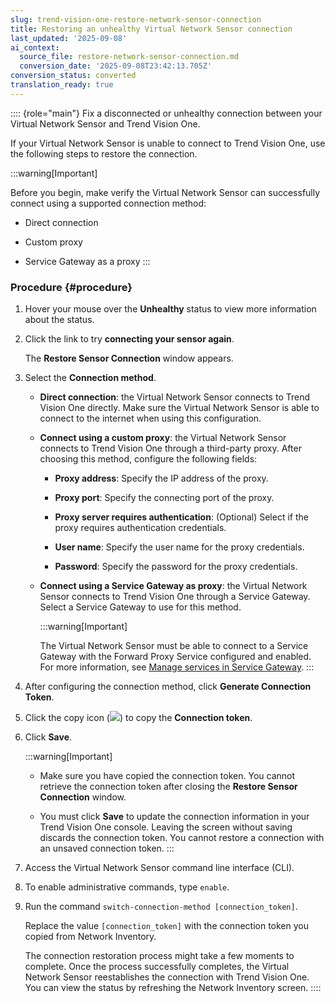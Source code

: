 ```yaml
---
slug: trend-vision-one-restore-network-sensor-connection
title: Restoring an unhealthy Virtual Network Sensor connection
last_updated: '2025-09-08'
ai_context:
  source_file: restore-network-sensor-connection.md
  conversion_date: '2025-09-08T23:42:13.705Z'
conversion_status: converted
translation_ready: true
---
```


:::: {role="main"}
Fix a disconnected or unhealthy connection between your Virtual Network Sensor and Trend Vision One.

If your Virtual Network Sensor is unable to connect to Trend Vision One, use the following steps to restore the connection.

:::warning[Important]

Before you begin, make verify the Virtual Network Sensor can successfully connect using a supported connection method:

- Direct connection

- Custom proxy

- Service Gateway as a proxy
:::

### Procedure {#procedure}

1.  Hover your mouse over the **Unhealthy** status to view more information about the status.

2.  Click the link to try **connecting your sensor again**.

    The **Restore Sensor Connection** window appears.

3.  Select the **Connection method**.

    - **Direct connection**: the Virtual Network Sensor connects to Trend Vision One directly. Make sure the Virtual Network Sensor is able to connect to the internet when using this configuration.

    - **Connect using a custom proxy**: the Virtual Network Sensor connects to Trend Vision One through a third-party proxy. After choosing this method, configure the following fields:

      - **Proxy address**: Specify the IP address of the proxy.

      - **Proxy port**: Specify the connecting port of the proxy.

      - **Proxy server requires authentication**: (Optional) Select if the proxy requires authentication credentials.

      - **User name**: Specify the user name for the proxy credentials.

      - **Password**: Specify the password for the proxy credentials.

    - **Connect using a Service Gateway as proxy**: the Virtual Network Sensor connects to Trend Vision One through a Service Gateway. Select a Service Gateway to use for this method.

      :::warning[Important]

      The Virtual Network Sensor must be able to connect to a Service Gateway with the Forward Proxy Service configured and enabled. For more information, see [Manage services in Service Gateway](managing-services-service-gateway.mdx).
      :::

4.  After configuring the connection method, click **Generate Connection Token**.

5.  Click the copy icon (![](/images/ServiceGatewayCopyIcon=GUID-EE08C798-0F99-467B-996A-93D14044BF0E.webp)) to copy the **Connection token**.

6.  Click **Save**.

    :::warning[Important]

    - Make sure you have copied the connection token. You cannot retrieve the connection token after closing the **Restore Sensor Connection** window.

    - You must click **Save** to update the connection information in your Trend Vision One console. Leaving the screen without saving discards the connection token. You cannot restore a connection with an unsaved connection token.
    :::

7.  Access the Virtual Network Sensor command line interface (CLI).

8.  To enable administrative commands, type `enable`.

9.  Run the command `switch-connection-method [connection_token]`.

    Replace the value `[connection_token]` with the connection token you copied from Network Inventory.

    The connection restoration process might take a few moments to complete. Once the process successfully completes, the Virtual Network Sensor reestablishes the connection with Trend Vision One. You can view the status by refreshing the Network Inventory screen.
::::
